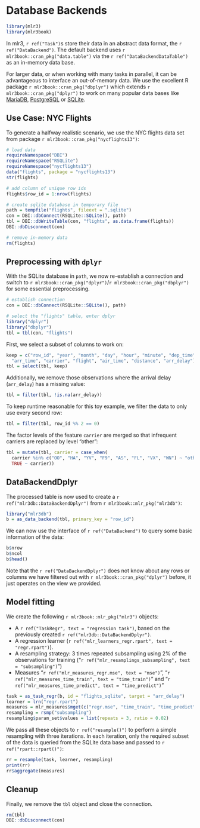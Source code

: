 # Database Backends {#backends .unnumbered}

```r
library(mlr3)
library(mlr3book)
```

In mlr3, `r ref("Task")`s store their data in an abstract data format, the `r ref("DataBackend")`.
The default backend uses `r mlr3book::cran_pkg("data.table")` via the `r ref("DataBackendDataTable")` as an in-memory data base.

For larger data, or when working with many tasks in parallel, it can be advantageous to interface an out-of-memory data.
We use the excellent R package `r mlr3book::cran_pkg("dbplyr")` which extends `r mlr3book::cran_pkg("dplyr")` to work on many popular data bases like [MariaDB](https://mariadb.org/), [PostgreSQL](https://www.postgresql.org/) or [SQLite](https://www.sqlite.org).

## Use Case: NYC Flights

To generate a halfway realistic scenario, we use the NYC flights data set from package `r mlr3book::cran_pkg("nycflights13")`:

```r
# load data
requireNamespace("DBI")
requireNamespace("RSQLite")
requireNamespace("nycflights13")
data("flights", package = "nycflights13")
str(flights)

# add column of unique row ids
flights$row_id = 1:nrow(flights)

# create sqlite database in temporary file
path = tempfile("flights", fileext = ".sqlite")
con = DBI::dbConnect(RSQLite::SQLite(), path)
tbl = DBI::dbWriteTable(con, "flights", as.data.frame(flights))
DBI::dbDisconnect(con)

# remove in-memory data
rm(flights)
```

## Preprocessing with `dplyr`

With the SQLite database in `path`, we now re-establish a connection and switch to `r mlr3book::cran_pkg("dplyr")`/`r mlr3book::cran_pkg("dbplyr")` for some essential preprocessing.

```r
# establish connection
con = DBI::dbConnect(RSQLite::SQLite(), path)

# select the "flights" table, enter dplyr
library("dplyr")
library("dbplyr")
tbl = tbl(con, "flights")
```

First, we select a subset of columns to work on:

```r
keep = c("row_id", "year", "month", "day", "hour", "minute", "dep_time",
  "arr_time", "carrier", "flight", "air_time", "distance", "arr_delay")
tbl = select(tbl, keep)
```

Additionally, we remove those observations where the arrival delay (`arr_delay`) has a missing value:

```r
tbl = filter(tbl, !is.na(arr_delay))
```

To keep runtime reasonable for this toy example, we filter the data to only use every second row:

```r
tbl = filter(tbl, row_id %% 2 == 0)
```

The factor levels of the feature `carrier` are merged so that infrequent carriers are replaced by level "other":

```r
tbl = mutate(tbl, carrier = case_when(
  carrier %in% c("OO", "HA", "YV", "F9", "AS", "FL", "VX", "WN") ~ "other",
  TRUE ~ carrier))
```

## DataBackendDplyr

The processed table is now used to create a `r ref("mlr3db::DataBackendDplyr")` from `r mlr3book::mlr_pkg("mlr3db")`:

```r
library("mlr3db")
b = as_data_backend(tbl, primary_key = "row_id")
```

We can now use the interface of `r ref("DataBackend")` to query some basic information of the data:

```r
b$nrow
b$ncol
b$head()
```

Note that the `r ref("DataBackendDplyr")` does not know about any rows or columns we have filtered out with `r mlr3book::cran_pkg("dplyr")` before, it just operates on the view we provided.

## Model fitting

We create the following `r mlr3book::mlr_pkg("mlr3")` objects:

* A `r ref("TaskRegr", text = "regression task")`, based on the previously created `r ref("mlr3db::DataBackendDplyr")`.
* A regression learner (`r ref("mlr_learners_regr.rpart", text = "regr.rpart")`).
* A resampling strategy: 3 times repeated subsampling using 2\% of the observations for training ("`r ref("mlr_resamplings_subsampling", text = "subsampling")`")
* Measures "`r ref("mlr_measures_regr.mse", text = "mse")`", "`r ref("mlr_measures_time_train", text = "time_train")`" and "`r ref("mlr_measures_time_predict", text = "time_predict")`"

```r
task = as_task_regr(b, id = "flights_sqlite", target = "arr_delay")
learner = lrn("regr.rpart")
measures = mlr_measures$mget(c("regr.mse", "time_train", "time_predict"))
resampling = rsmp("subsampling")
resampling$param_set$values = list(repeats = 3, ratio = 0.02)
```

We pass all these objects to `r ref("resample()")` to perform a simple resampling with three iterations.
In each iteration, only the required subset of the data is queried from the SQLite data base and passed to `r ref("rpart::rpart()")`:

```r
rr = resample(task, learner, resampling)
print(rr)
rr$aggregate(measures)
```

## Cleanup

Finally, we remove the `tbl` object and close the connection.

```r
rm(tbl)
DBI::dbDisconnect(con)
```
